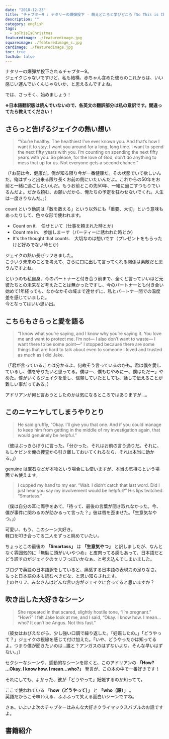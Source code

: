 ```yaml
---
date: "2018-12-23"
title: "チャプター9 : ナタリーの爆弾投下 - 萌えどころと学びどころ『So This is Christmas/アドリアン･イングリッシュ(6)』"
description: ""
category: english
tags:
  - soThisIsChristmas
featuredimage: ./featuredimage.jpg
squareimage: ./featuredimage_s.jpg
cardimage: ./featuredimage.jpg
toc: true
tocSub: false
---
```



ナタリーの爆弾が投下されるチャプター9。  
ジェイクじゃないですけど、私も結構、赤ちゃん含めた彼らのこれからは、いい感じい運んでいくんじゃないか、と思えるんですよね。

では、さっそく、始めましょう！

<SoThisIsChristmasIndex />

**※日本語翻訳版は読んでいないので、各英文の翻訳部分は私の意訳です。間違ってたら教えてください！**

## さらっと告げるジェイクの熱い想い

<Blockquote srcBook="soThisIsChristmas" lang="en" book>
“You’re healthy. The healthiest I’ve ever known you. And that’s how I want it to stay. I want you around for a long, long time. I want to spend the next fifty years with you. I’m counting on spending the next fifty years with you. So please, for the love of God, don’t do anything to mess that up for us. Not everyone gets a second chance.”
</Blockquote>

<p className="translation">（「お前は今、健康だ。俺が知る限り今が一番健康だ。その状態でいて欲しいんだ。俺はずっと出来る限り長くお前の側にいたいんだよ。これからの50年をお前と一緒に過ごしたいんだ。もうお前とこの先50年、一緒に過ごすつもりでいるんだよ。だから頼む、お願いだから、俺たちの予定を狂わせないでくれ。人生は一度きりなんだ。」）</p>

<Vocabulary en="count on" ja="頼りにする、期待する、予想する" />

count という動詞は「数を数える」という以外にも「重要、大切」という意味もあったりして、色々な形で使われます。

- Count on it.　任せといて（仕事を頼まれた時とか）
- Count me in.　参加しまーす（パーティーに誘われた時とか）
- It's the thought that counts.　大切なのは想いです（プレゼントをもらったけど好みでない時とか）

ジェイクの熱い長ゼリフきました。  
こういう未来のことを考えて、さらに口に出して言ってくれる関係は素敵だと思うんですよね。

というのも私自身、今のパートナーと付き合う前まで、全くと言っていいほど元彼たちとの未来など考えたことは無かったですし、今のパートナーとも付き合い始めて1年経っても、なかなかその域まで達せずに、私とパートナー間での温度差を感じていました。  
今となってはいい思い出。

## こちらもさらっと愛を語る

<Blockquote srcBook="soThisIsChristmas" lang="en" book>
“I know what you’re saying, and I know why you’re saying it. You love me and want to protect me. I’m not— I also don’t want to waste— I want there to be some point—” I stopped because there are some things that are hard to talk about even to someone I loved and trusted as much as I did Jake.
</Blockquote>

<p className="translation">（「君が言っていることは分かるよ、何故そう言っているのかも。君は僕を愛しているし、僕を守りたいと思ってる。僕は―、僕もむやみにー、僕はただー」やめた。僕がいくらジェイクを愛し、信頼していたとしても、話して伝えることが難しい事だってある。）</p>

アドリアンが何と言おうとしたのかは気になるところではありますが…。

## このニヤニヤしてしまうやりとり

<Blockquote srcBook="soThisIsChristmas" lang="en" book>
He said gruffly, “Okay. I’ll give you that one. And if you could manage to keep him from getting in the middle of my investigation again, that would genuinely be helpful.”
</Blockquote>

<p className="translation">（彼はぶっきらぼうに言った。「分かった、それはお前の言う通りだ。それに、もしケビンを俺の捜査から引き離しておいてくれるなら、それは本当に助かる。」）</p>

<Vocabulary en="gruffly" ja="ぶっきらぼうに" />

<Vocabulary en="genuinely" ja="本音で、本物で" />

genuine は宝石などが本物という場合にも使いますが、本当の気持ちという場面でも使えます。

<Blockquote srcBook="soThisIsChristmas" lang="en" book>
I cupped my hand to my ear. “Wait. I didn’t catch that last word. Did I just hear you say my involvement would be helpful?” His lips twitched. “Smartass.”
</Blockquote>

<p className="translation">（僕は自分の耳に両手をあて、「待って、最後の言葉が聞き取れなかった。今、僕が事件に関わるのが助かるって言った？」彼は唇を歪ませた。「生意気なやつ。」）</p>

<Vocabulary en="cup" ja="手をカップの形にする" />

可愛い、もう、このシーン大好き。  
軽口を叩き合ってる二人をずっと眺めていたい。

ちょっとこの最後の **「Smartass」** は **「生意気やつ」** と訳しましたが、なんとなく雰囲気的に「無駄に頭がいいやつめ」と皮肉ってる感もあって、日本語だとどう訳すのがジェイクのセリフっぽいかなぁ、と考え込んでしまいました。

ブログで英語の日本語訳をしていると、痛感する日本語の表現力の足りなさ。  
もっと日本語の本も読むべきだな、と思い知らされます。  
上のセリフ、みなさんはどんな言い方がジェイクに合ってると思いますか？

## 吹き出した大好きなシーン

<Blockquote srcBook="soThisIsChristmas" lang="en" book>
She repeated in that scared, slightly hostile tone, “I’m pregnant.” “How?” I felt Jake look at me, and I said, “Okay. I know how. I mean…who? It can’t be Angus. Not this fast.”
</Blockquote>

<p className="translation">（彼女はおびえながら、少し強い口調で繰り返した。「妊娠したの。」「どうやって？」ジェイクの視線を感じて付け加えた。「いや、どうやったかは知ってるよ。つまり僕が聞きたいのは…誰と？アンガスのはずないよな。そんな早いはずない。」）</p>

<Vocabulary en="hostile" ja="敵意を持った、反友好的な" />

セクシーなシーンや、感動的なシーンを除くと、このアドリアンの **「How? ...Okay. I know how. I mean…who?」** 発言が、この本の中で一番好きです！

それにしても、よかった、彼が「どうやって」妊娠するのか知ってて。

ここで使われている **「how（どうやって）」** と **「who（誰）」** 。  
英語だからこそ味わえる、ふふふって笑える面白いシーンですね。

さぁ、いよいよ次のチャプターはみんな大好きクライマックスバブルのお話ですよ。

## 書籍紹介

<Amazon book="soThisIsChristmas" />

<SoThisIsChristmasIndex open />
